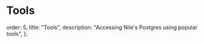 # Tools

  order: 5,
  title: "Tools",
  description: "Accessing Nile's Postgres using popular tools",
};

<Cards>
  <Card file="./psql.mdx" root="tools" icon="psql.svg" />
  <Card file="./dbeaver.mdx" root="tools" icon="dbeaver.svg" />
</Cards>
